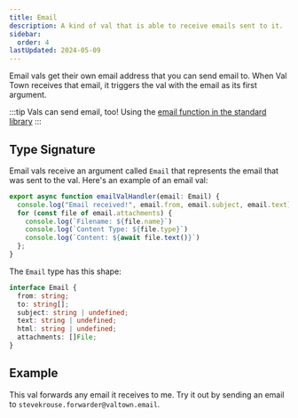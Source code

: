```yaml
---
title: Email
description: A kind of val that is able to receive emails sent to it.
sidebar:
  order: 4
lastUpdated: 2024-05-09
---
```



Email vals get their own email address that you can send email to. When Val Town
receives that email, it triggers the val with the email as its first argument.

:::tip
Vals can send email, too! Using the [email function in the standard library](/std/email)
:::

## Type Signature

Email vals receive an argument called `Email` that represents the email that was sent to the val. Here's an example of an email val:

```ts title="Example"
export async function emailValHandler(email: Email) {
  console.log("Email received!", email.from, email.subject, email.text);
  for (const file of email.attachments) {
    console.log(`Filename: ${file.name}`)
    console.log(`Content Type: ${file.type}`)
    console.log(`Content: ${await file.text()}`)
  };
}
```

The `Email` type has this shape:

```ts
interface Email {
  from: string;
  to: string[];
  subject: string | undefined;
  text: string | undefined;
  html: string | undefined;
  attachments: []File;
}
```

## Example

This val forwards any email it receives to me. Try it out by sending an email to `stevekrouse.forwarder@valtown.email`.

<Val url="https://www.val.town/embed/stevekrouse/forwarder" />
